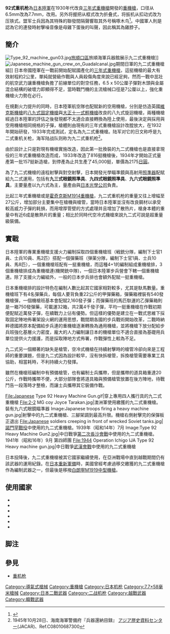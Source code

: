 {{noteTA
|G1=軍事
|G2=長度單位
|G3=Firearms
}}
{{Infobox Weapon
|name= 92式重機槍
|image= File:Japanese 7.7mm Heavy Machine Gun (9885036703).jpg
|image_size= 300px
|caption= 92式重機槍
|origin= {{flag|Empire of Japan}}
|type= 風冷式[[重機槍|重機槍]]
<!-- 種類選擇 -->
|is_ranged= YES
|is_bladed=
|is_explosive=yes
|is_artillery=yes
|is_vehicle=
|is_missile=
|is_UK=
<!-- 服役記錄 -->
|service= 1932—1945年
|used_by=
|wars= [[日蘇國界戰爭|日蘇國界戰爭]]<br/>[[第二次中日戰爭|第二次中日戰爭]]<br/>[[第二次世界大戰|第二次世界大戰]]<br/>[[太平洋戰爭|太平洋戰爭]]<br/>[[日蘇戰爭|日蘇戰爭]]<br/>[[國共內戰|國共內戰]]<br/>[[韓戰|韓戰]]<br/>[[越戰|越戰]]
<!-- 生產歷史 -->
|designer= [[南部麒次郎|南部麒次郎]]
|design_date= 1932年
|manufacturer= 日立兵器公司
|unit_cost=
|production_date= 1932—1941年
|number= 至少4萬5千挺
|variants= 
<!-- 基本規格 -->
|spec_label=
|weight= 55.3公斤（連三腳架）
|length= 1,156毫米
|part_length= 721毫米
|width=
|height=
|diameter=
|wingspan=
|crew=
<!-- 投射武器規格 --> 
|cartridge= {{tsl|en|7.7×58mm Arisaka|7.7×58毫米有坂彈}}
|caliber= 7.7毫米
|action= [[氣動式|氣動式]]
|mode= [[自動火器|全自動]]
|rate= 400—450發／分鐘
|velocity= 800米／秒
|energy= 3712[[焦耳|焦耳]]
|range= 800米
|max_range= 
|feed= 30發保彈板
|sights= [[機械瞄具|機械瞄具]]<br />光學瞄準鏡
}}

'''92式重机枪'''為[[日本陸軍|日本陸軍]]在1930年代改良[[三年式重機槍|三年式重機槍]]開發的[[重機槍|重機槍]]，口径从6.5mm改為7.7mm，改用{{tsl|en|7.7×58mm Arisaka|九二式7.7×58毫米有坂彈}}。另外将握把从框式改为折叠式，将扳机从扣动式改为压铁式。盟军士兵因為其特殊的聯發間隔聲響取其外号稱啄木鸟<ref>{{Cite web |url=http://www.koreanwaronline.com/arms/japheavy.htm |title=Japanese 7.7mm Heavy Machine Gun Type 92 |accessdate=2020-12-06 |archive-date=2019-08-05 |archive-url=https://web.archive.org/web/20190805113449/http://www.koreanwaronline.com/arms/japheavy.htm |dead-url=no }}</ref>。中國軍人則是認為它的連發時射擊噪音像是母雞下蛋後的叫聲，因此稱其為雞脖子。

==簡介==
[[File:Type_92_machine_gun03.jpg|thumb]][[旅順口區|旅順口區]]旅順海軍兵器館展示九二式重機槍]]
[[File:Japanese_machine_gun_crew_on_Guadalcanal.jpg|thumb]]期間日軍的九二式重機槍組]]
日本帝國陸軍在一戰前開始配賦國產化的[[三年式重機槍|三年式重機槍]]，這挺機槍的最大有效射程約2公里，單純就營級作戰與人員殺傷角度來說已經足夠，然而一戰中茁壯的航空武力讓重機槍負擔了前線單位的對空任務，6.5 x 50公厘子彈對木頭與金屬混合結構的破壞力即顯得不足，當時戰鬥機的主流槍械口徑是7公厘以上，強化重機槍火力勢在必行。

在規劃火力提升的同時，日本陸軍航空隊也配賦新的空用機槍，分別是仿造英國[[維克斯機槍|維克斯機槍]]的[[八九式機槍|八九式固定機槍]]與[[大正十一式輕機槍|大正十一式輕機槍]]改良的八九式旋迴機槍，兩種機槍經過日本陸軍的評估之後發現都不太適合直接轉換為陸上使用，最後決定與採用與空用機槍相同規格的子彈，槍體則由現有的三年式重機槍設計改膛放大，在1932年開始研發，1933年完成測試，定名為九二式重機槍。陆军对它的日文称呼是九二式重机关枪，海军陆战队则称为九二式重机枪<ref>1945年10月28日、海南海軍警備府『兵器還納目録』 [[アジア歴史資料センター|アジア歴史資料センター]](JACAR)、Ref.C08010687300</ref>。

由於設計上只是對現有機槍實施改造，因此第一批換裝的九二式機槍也是直接拿現役的三年式重機槍改造而成，1933年改造了816挺機槍後，1934年才開始正式量產第一批157挺新造槍，到停產為止共生產了45,000挺，單價為2175[[日圓|日圓]]。

為了九二式機槍的遠程射擊與對空射擊，日本開發光學瞄準鏡與高射用[[照準器|照準器]]配賦給九二式運用，包括有'''九三式眼鏡照準具'''、'''九四式眼鏡照準具'''、'''九六式眼鏡照準具'''，主要量產以九六式為主，量產由{{link-ja|日本陸軍東京第一兵工廠|東京第一陸軍造兵廠}}與[[尼康|日本光學公司]]負責。

比起三年式重機槍或是[[霍奇克斯M1914重機槍|霍奇克斯M1914重機槍]]，九二式重机枪的重量又往上增幅至27公斤，增加部分主要集中在槍機與槍管，當時日本陸軍並沒有改良鋼材以承受較高威力子彈的耗損，而用增厚管壁的方式處理并且增加了散热片，槍身本體的重量中有近6成是散熱片的重量；相比於同時代空冷式機槍來說九二式可說是超重量級裝備。

==實戰==
日本陸軍的專業重機槍支援火力編制採取四個重機槍班（戦銃分隊，編制下士官1員、士兵10員、馬2匹）搭配一個彈藥班（弾薬分隊，編制下士官1員、士兵10員、馬8匹），一個重機槍班配有一挺重機槍，而這種4+1的編制組成重機槍排，3個重機槍排成為重機槍連(機関銃中隊)，一個日本陸軍步兵營會下轄一個重機槍連。除了支援火力編組外，一般的日本步兵排也會額外配賦一挺重機槍。

日本重機槍排的設計特色在編制人數比起其它國家相對較多，尤其是馱馬數量。重機槍班下有4名彈藥兵，每個人要背負重22公斤的甲彈藥箱，彈藥箱裡裝有540發機槍彈，一個機槍班基本會配賦2,160發子彈；而彈藥班的馬匹馱運的乙彈藥箱則是一箱750發彈藥，可載運32箱，共2萬4千發子彈，平均一挺重機槍在作戰初期便配賦近萬發子彈，在續戰力上佔有優勢。但這樣的優勢是建立在一戰式思維下採取固定陣地佈署架設火網的運用思想，戰間期各國的步兵戰術開始改革，二戰時納粹德國將原本配備給步兵連的重機槍逐漸轉換為通用機槍，並將機槍下放分配給步兵班強化基層火力密度，龐大的人力編制讓日本的機槍單位不適合直接為基礎用兵單位提供火力援護，而是採取陣地方式佈署，作戰彈性上較為不足。

九二式另一個顯著的缺失是槍管，空冷式機槍在持續射擊時的槍管冷卻向來是工程師的重要課題，但是九二式因為設計較早，沒有快拆槍管，拆換槍管需要專業工具協助，相當耗時，不利持續火力發揮。

雖然在機槍班編制中有預備槍管，也有編制士兵攜帶，但是攜帶的道具箱重達20公斤，作戰時攜帶不便，大部分部隊會將道具箱與預備槍管放置在後方陣地，待戰鬥告一段落時才整檢，而讓士兵攜帶其它裝備作戰。

<gallery>
File:Japanese Type 92 Heavy Machine Gun.gif|穿上專用四人攜行具的九二式重機槍
File:2-2 MG coy Joyce Tarakan.jpg|澳洲軍使用繳獲的九二式重機槍。裝有九六式眼鏡瞄準器
Image:Japanese troops firing a heavy machine gun.jpg|射擊中的九二式重機槍、三腳架調到最高升限。機槍右側射擊完的保彈板正退出
File:Japanese soldiers creeping in front of wrecked Soviet tanks.jpg|[[諾門罕戰役|諾門罕戰役]]中使用的九二式重機槍。1939年（昭和14年）7月
Image:Type 92 Heavy Machine Gun2.jpg|中日戰爭[[第二次長沙會戰|第二次長沙會戰]]中使用的九二式重機槍。1941年（昭和16年）9月 第四師團
File:1944 Operation Ichigo IJA Type 92 Heavy machine gun.jpg|中日戰爭[[武漢會戰|武漢會戰]]中使用的九二式重機槍
</gallery>
{{Clear}}

日本投降後，九二式重機槍被其它國家繼續使用，在亞洲戰場中直到越戰期間仍有該武器的運用紀錄。在[[警察預備隊|日本重新軍備]]時，美國曾經考慮過移交繳獲的九二式重機槍作為編制武器之一，但最後是移撥[[白朗寧M1919中型機槍|白朗寧M1919中型機槍]]。

== 使用國家 ==
* {{flag|ROC}}
* {{flag|PRC}}
* {{flag|Empire of Japan}}
* {{flag|DPK}}
* {{flag|Soviet Union}}
* {{flag|North Vietnam}}

==脚注==
<references/>

== 參見 ==
* [[重机枪|重机枪]]

{{第二次世界大戰日本步兵火器}}
{{北伐至抗戰時期中華民國步兵武器}}

[[Category:導氣式槍械|Category:導氣式槍械]]
[[Category:重機槍|Category:重機槍]]
[[Category:日本机枪|Category:日本机枪]]
[[Category:7.7×58毫米槍械|Category:7.7×58毫米槍械]]
[[Category:日本二戰武器|Category:日本二戰武器]]
[[Category:二战机枪|Category:二战机枪]]
[[Category:越戰武器|Category:越戰武器]]
[[Category:韓戰武器|Category:韓戰武器]]